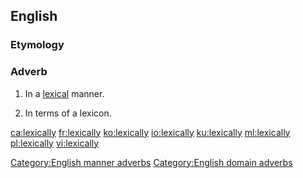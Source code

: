 ==English==

===Etymology===
{{suffix|lexical|ly|lang=en}}

===Adverb===
{{en-adv|-}}

# {{lb|en|manner}} In a [[lexical]] manner.
# {{lb|en|domain}} In terms of a lexicon.

[[Category:English manner adverbs]]
[[Category:English domain adverbs]]

[[ca:lexically]]
[[fr:lexically]]
[[ko:lexically]]
[[io:lexically]]
[[ku:lexically]]
[[ml:lexically]]
[[pl:lexically]]
[[vi:lexically]]